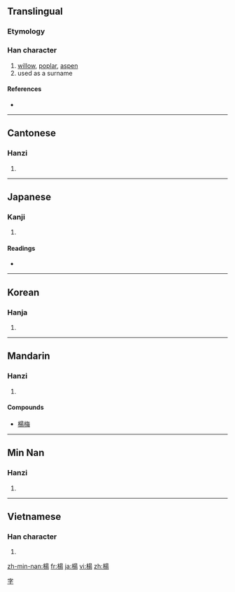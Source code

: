 {{also|杨}}
==Translingual==

===Etymology===
{{Han compound|木|昜|c1=s|c2=p|t1=wood|ls=psc}}

===Han character===
{{Han char|rn=75|rad=木|as=09|sn=13|four=4692<sub>7</sub>|canj=木日一竹 (DAMH)}}

# [[willow]], [[poplar]], [[aspen]]
# used as a surname

====References====
* {{Han ref|kx=0538.300|dkj=15112|dj=0926.110|hdz=21248.040|uh=694A|ud=26954|bh=B7A8|bd=47016}}

----

==Cantonese==

===Hanzi===
{{yue-hanzi|jyut=|y=yeung4|sim=杨}}

# {{defn|Cantonese|sort=木09}}

----

==Japanese==

===Kanji===
{{ja-kanji|grade=|rs=木09}}

# {{defn|Japanese}}

====Readings====
* {{ja-readings|on=[[よう]] (yō)|kun=[[やなぎ]] (yanagi)}}

----

==Korean==

===Hanja===
{{ko-hanja|hangeul=양|eumhun=|rv=yang|mr=yang|y=yang}}

# {{defn|Korean|sort=木09}}

----

==Mandarin==

===Hanzi===
{{cmn-hanzi|sim=杨|pin=[[yáng]] ([[yang2]])|wg=yang<sup>2</sup>}}

# {{defn|Mandarin|sort=木09}}

====Compounds====
* [[楊梅]]

----

==Min Nan==

===Hanzi===
{{nan-hanzi|poj=Iûⁿ}}

# {{defn|Min Nan}}

----

==Vietnamese==

===Han character===
{{vi-hantu|[[dương]], [[dàng]], [[thang]]|rs=木09}}

# {{defn|Vietnamese|sort=木09}}

[[Category:Chinese surnames|字]]

[[zh-min-nan:楊]]
[[fr:楊]]
[[ja:楊]]
[[vi:楊]]
[[zh:楊]]